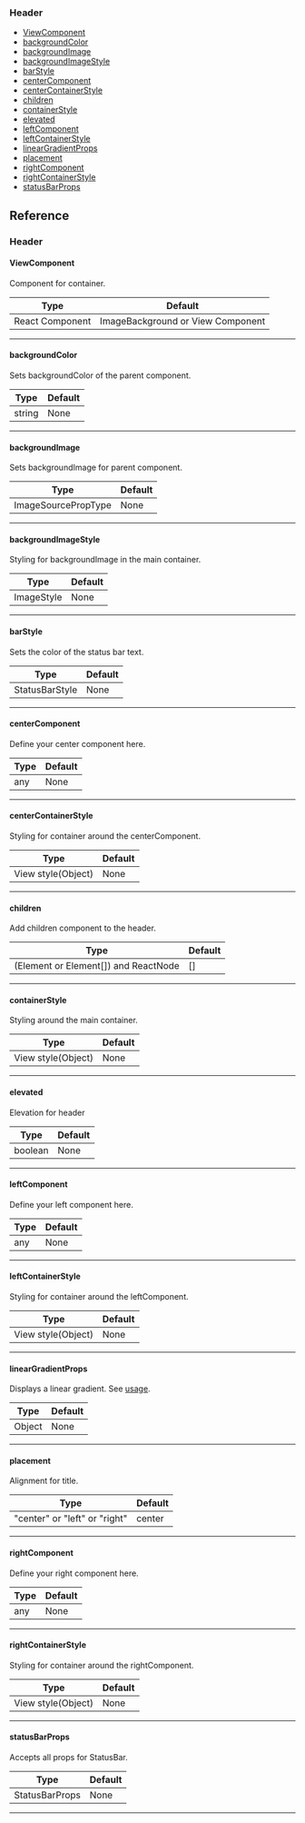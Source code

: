 ### Header

- [ViewComponent](#viewcomponent)
- [backgroundColor](#backgroundcolor)
- [backgroundImage](#backgroundimage)
- [backgroundImageStyle](#backgroundimagestyle)
- [barStyle](#barstyle)
- [centerComponent](#centercomponent)
- [centerContainerStyle](#centercontainerstyle)
- [children](#children)
- [containerStyle](#containerstyle)
- [elevated](#elevated)
- [leftComponent](#leftcomponent)
- [leftContainerStyle](#leftcontainerstyle)
- [linearGradientProps](#lineargradientprops)
- [placement](#placement)
- [rightComponent](#rightcomponent)
- [rightContainerStyle](#rightcontainerstyle)
- [statusBarProps](#statusbarprops)

## Reference

### Header

#### ViewComponent

Component for container.

| Type            | Default                           |
| --------------- | --------------------------------- |
| React Component | ImageBackground or View Component |

---

#### backgroundColor

Sets backgroundColor of the parent component.

| Type   | Default |
| ------ | ------- |
| string | None    |

---

#### backgroundImage

Sets backgroundImage for parent component.

| Type                | Default |
| ------------------- | ------- |
| ImageSourcePropType | None    |

---

#### backgroundImageStyle

Styling for backgroundImage in the main container.

| Type       | Default |
| ---------- | ------- |
| ImageStyle | None    |

---

#### barStyle

Sets the color of the status bar text.

| Type           | Default |
| -------------- | ------- |
| StatusBarStyle | None    |

---

#### centerComponent

Define your center component here.

| Type | Default |
| ---- | ------- |
| any  | None    |

---

#### centerContainerStyle

Styling for container around the centerComponent.

| Type               | Default |
| ------------------ | ------- |
| View style(Object) | None    |

---

#### children

Add children component to the header.

| Type                                 | Default |
| ------------------------------------ | ------- |
| (Element or Element[]) and ReactNode | []      |

---

#### containerStyle

Styling around the main container.

| Type               | Default |
| ------------------ | ------- |
| View style(Object) | None    |

---

#### elevated

Elevation for header

| Type    | Default |
| ------- | ------- |
| boolean | None    |

---

#### leftComponent

Define your left component here.

| Type | Default |
| ---- | ------- |
| any  | None    |

---

#### leftContainerStyle

Styling for container around the leftComponent.

| Type               | Default |
| ------------------ | ------- |
| View style(Object) | None    |

---

#### linearGradientProps

Displays a linear gradient. See [usage](#lineargradient-usage).

| Type   | Default |
| ------ | ------- |
| Object | None    |

---

#### placement

Alignment for title.

| Type                          | Default |
| ----------------------------- | ------- |
| "center" or "left" or "right" | center  |

---

#### rightComponent

Define your right component here.

| Type | Default |
| ---- | ------- |
| any  | None    |

---

#### rightContainerStyle

Styling for container around the rightComponent.

| Type               | Default |
| ------------------ | ------- |
| View style(Object) | None    |

---

#### statusBarProps

Accepts all props for StatusBar.

| Type           | Default |
| -------------- | ------- |
| StatusBarProps | None    |

---
